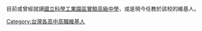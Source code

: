目前或曾經就讀[[國立科學工業園區實驗高級中學|國立科學工業園區實驗高級中學]]，或是現今任教於該校的維基人。

[[Category:台灣各高中高職維基人|Category:台灣各高中高職維基人]]